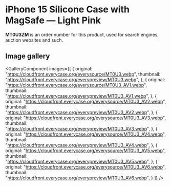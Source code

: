 
# iPhone 15 Silicone Case with MagSafe — Light Pink

<Callout type='info' emoji='👉🏻'>**MT0U3ZM** is an order number for this product, used for search engines, auction websites and such.</Callout>

## Image gallery

<GalleryComponent
    images={[
      {
        original: "https://cloudfront.everycase.org/everysource/MT0U3.webp",
        thumbnail: "https://cloudfront.everycase.org/everypreview/MT0U3.webp",
      },
      {
        original: "https://cloudfront.everycase.org/everysource/MT0U3_AV1.webp",
        thumbnail: "https://cloudfront.everycase.org/everypreview/MT0U3_AV1.webp",
      },
      {
        original: "https://cloudfront.everycase.org/everysource/MT0U3_AV2.webp",
        thumbnail: "https://cloudfront.everycase.org/everypreview/MT0U3_AV2.webp",
      },
      {
        original: "https://cloudfront.everycase.org/everysource/MT0U3_AV3.webp",
        thumbnail: "https://cloudfront.everycase.org/everypreview/MT0U3_AV3.webp",
      },
      {
        original: "https://cloudfront.everycase.org/everysource/MT0U3_AV4.webp",
        thumbnail: "https://cloudfront.everycase.org/everypreview/MT0U3_AV4.webp",
      },
      {
        original: "https://cloudfront.everycase.org/everysource/MT0U3_AV5.webp",
        thumbnail: "https://cloudfront.everycase.org/everypreview/MT0U3_AV5.webp",
      },
      {
        original: "https://cloudfront.everycase.org/everysource/MT0U3_AV6.webp",
        thumbnail: "https://cloudfront.everycase.org/everypreview/MT0U3_AV6.webp",
      }
    ]}
  />
